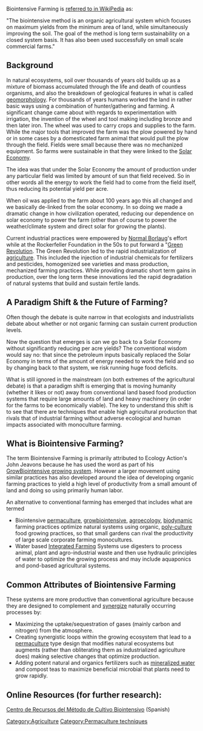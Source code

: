 Biointensive Farming is [http://en.wikipedia.org/wiki/Biointensive referred to in WikiPedia] as: 

"The biointensive method is an organic agricultural system which focuses on maximum yields from the minimum area of land, while simultaneously improving the soil. The goal of the method is long term sustainability on a closed system basis. It has also been used successfully on small scale commercial farms."

== Background ==
In natural ecosystems, soil over thousands of years old builds up as a mixture of biomass accumulated through the life and death of countless organisms, and also the breakdown of geological features in what is called [http://en.wikipedia.org/wiki/Geomorphology geomorphology]. For thousands of years humans worked the land in rather basic ways using a combination of hunter/gathering and farming. A significant change came about with regards to experimentation with irrigation, the invention of the wheel and tool making including bronze and then later iron. The wheel was used to carry crops and supplies to the farm. While the major tools that improved the farm was the plow powered by hand or in some cases by a domesticated farm animal that would pull the plow through the field. Fields were small because there was no mechanized equipment. So farms were sustainable in that they were linked to the [[Solar Economy]].

The idea was that under the Solar Economy the amount of production under any particular field was limited by amount of sun that field received. So in other words all the energy to work the field had to come from the field itself, thus reducing its potential yield per acre.

When oil was applied to the farm about 100 years ago this all changed and we basically de-linked from the solar economy. In so doing we made a dramatic change in how civilization operated, reducing our dependence on solar economy to power the farm (other than of course to power the weather/climate system and direct solar for growing the plants). 

Current industrial practices were empowered by [http://en.wikipedia.org/wiki/Norman_Borlaug Normal Borlaug]'s effort while at the Rockerfeller Foundation in the 50s to put forward a "[http://en.wikipedia.org/wiki/Green_Revolution Green Revolution]. The Green Revolution led to the rapid industrialization of [[agriculture]]. This included the injection of industrial chemicals for fertilizers and pesticides, homogenized see varieties and mass production, mechanized farming practices. While providing dramatic short term gains in production, over the long term these innovations led the rapid degradation of natural systems that build and sustain fertile lands.

== A Paradigm Shift & the Future of Farming? ==
Often though the debate is quite narrow in that ecologists and industrialists debate about whether or not organic farming can sustain current production levels. 

Now the question that emerges is can we go back to a Solar Economy without significantly reducing per acre yields? The conventional wisdom would say no: that since the petroleum inputs basically replaced the Solar Economy in terms of the amount of energy needed to work the field and so by changing back to that system, we risk running huge food deficits. 

What is still ignored in the mainstream (on both extremes of the agricultural debate) is that a paradigm shift is emerging that is moving humanity (whether it likes or not) away from conventional land based food production systems that require large amounts of land and heavy machinery (in order for the farms to be economically viable). The key to understand this shift is to see that there are techniques that enable high agricultural production that rivals that of industrial farming without adverse ecological and human impacts associated with monoculture farming.

== What is Biointensive Farming? ==
The term Biointensive Farming is primarily attributed to Ecology Action's John Jeavons because he has used the word as part of his [http://www.growbiointensive.org/grow_bio.html GrowBiointensive growing system]. However a larger movement using similar practices has also developed around the idea of developing organic farming practices to yield a high level of productivity from a small amount of land and doing so using primarily human labor.

An alternative to conventional farming has emerged that includes what are termed 
* Biointensive [[permaculture]], [[growbiointensive]], [[agroecology]], [[biodynamic]] farming practices optimize natural systems using organic, [[poly-culture]] food growing practices, so that small gardens can rival the productivity of large scale corporate farming monocultures. 
* Water based [[Integrated Farming]] Systems use digesters to process animal, plant and agro-industrial waste and then use hydraulic principles of water to optimize the growing process and may include aquaponics and pond-based agricultural systems.

== Common Attributes of Biointensive Farming ==
These systems are more productive than conventional agriculture because they are designed to complement and [[synergize]] naturally occurring processes by: 
* Maximizing the uptake/sequestration of gases (mainly carbon and nitrogen) from the atmosphere. 
* Creating synergistic loops within the growing ecosystem that lead to a [[permaculture]] type design that modifies natural ecosystems but augments (rather than obliterating them as industrialized agriculture does) making selective changes that optimize production.
* Adding potent natural and organics fertilizers such as [[mineralized water]] and compost teas to maximize beneficial microbial that plants need to grow rapidly.

== Online Resources (for further research):  ==

[http://www.cultivobiointensivo.net/ Centro de Recursos del Método de Cultivo Biointensivo] (Spanish) 

[[Category:Agriculture]] 
[[Category:Permaculture techniques]]